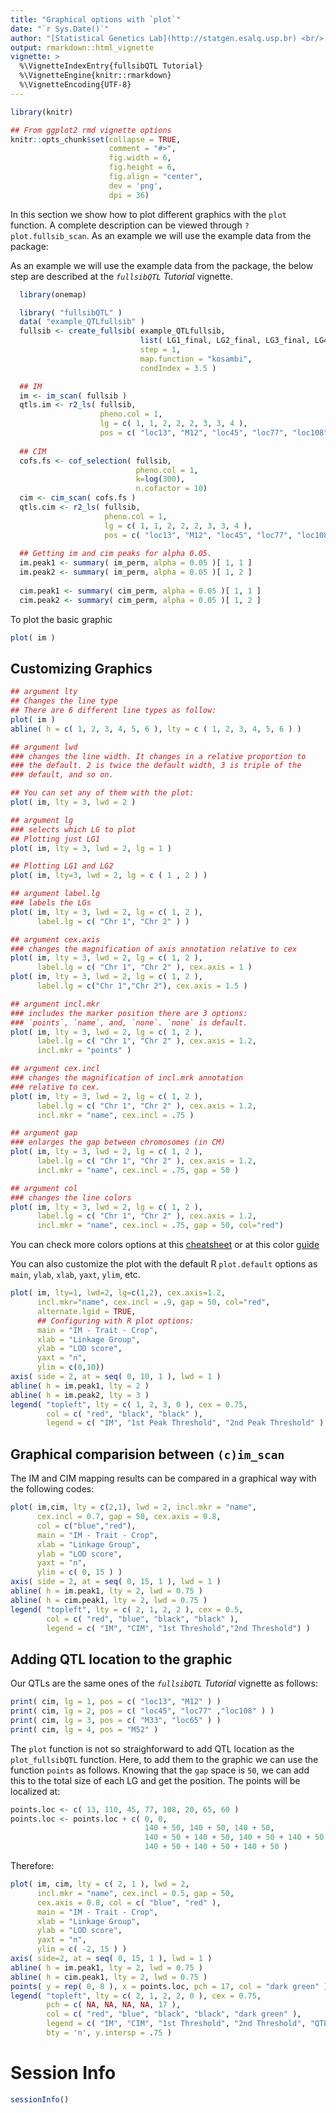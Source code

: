 ```yaml
---
title: "Graphical options with `plot`"
date: "`r Sys.Date()`"
author: "[Statistical Genetics Lab](http://statgen.esalq.usp.br) <br/> Department of Genetics <br/> Luiz de Queiroz College of Agriculture <br/> University of São Paulo"
output: rmarkdown::html_vignette
vignette: >
  %\VignetteIndexEntry{fullsibQTL Tutorial}
  %\VignetteEngine{knitr::rmarkdown}
  %\VignetteEncoding{UTF-8}
---
```


```r
library(knitr)

## From ggplot2 rmd vignette options
knitr::opts_chunk$set(collapse = TRUE,
                      comment = "#>", 
                      fig.width = 6, 
                      fig.height = 6, 
                      fig.align = "center",
                      dev = 'png',
                      dpi = 36)
```

In this section we show how to plot different graphics with the `plot` function. A complete description can be viewed through `?plot.fullsib_scan`. As an example we will use the example data from the package:

As an example we will use the example data from the package, the below step are described at the *`fullsibQTL` Tutorial* vignette.
```r
  library(onemap)
```

```r
  library( "fullsibQTL" )
  data( "example_QTLfullsib" )
  fullsib <- create_fullsib( example_QTLfullsib,
                             list( LG1_final, LG2_final, LG3_final, LG4_final ),
                             step = 1,
                             map.function = "kosambi",
                             condIndex = 3.5 )

  ## IM
  im <- im_scan( fullsib )
  qtls.im <- r2_ls( fullsib, 
                    pheno.col = 1, 
                    lg = c( 1, 1, 2, 2, 2, 3, 3, 4 ),
                    pos = c( "loc13", "M12", "loc45", "loc77", "loc108", "M33", "loc65", "M52" ) )
  
  ## CIM
  cofs.fs <- cof_selection( fullsib, 
                            pheno.col = 1, 
                            k=log(300), 
                            n.cofactor = 10)
  cim <- cim_scan( cofs.fs )
  qtls.cim <- r2_ls( fullsib, 
                     pheno.col = 1, 
                     lg = c( 1, 1, 2, 2, 2, 3, 3, 4 ),
                     pos = c( "loc13", "M12", "loc45", "loc77", "loc108", "M33", "loc65", "M52" ) )
  
  ## Getting im and cim peaks for alpha 0.05.
  im.peak1 <- summary( im_perm, alpha = 0.05 )[ 1, 1 ]
  im.peak2 <- summary( im_perm, alpha = 0.05 )[ 1, 2 ]
  
  cim.peak1 <- summary( cim_perm, alpha = 0.05 )[ 1, 1 ]
  cim.peak2 <- summary( cim_perm, alpha = 0.05 )[ 1, 2 ]
```

To plot the basic graphic
```r
plot( im )
```

## Customizing Graphics
```r
## argument lty
## Changes the line type
## There are 6 different line types as follow:
plot( im )
abline( h = c( 1, 2, 3, 4, 5, 6 ), lty = c ( 1, 2, 3, 4, 5, 6 ) )

## argument lwd
### changes the line width. It changes in a relative proportion to 
### the default. 2 is twice the default width, 3 is triple of the 
### default, and so on.

## You can set any of them with the plot:
plot( im, lty = 3, lwd = 2 )

## argument lg
### selects which LG to plot
## Plotting just LG1
plot( im, lty = 3, lwd = 2, lg = 1 )

## Plotting LG1 and LG2
plot( im, lty=3, lwd = 2, lg = c ( 1 , 2 ) )

## argument label.lg
### labels the LGs
plot( im, lty = 3, lwd = 2, lg = c( 1, 2 ), 
      label.lg = c( "Chr 1", "Chr 2" ) )

## argument cex.axis  
### changes the magnification of axis annotation relative to cex
plot( im, lty = 3, lwd = 2, lg = c( 1, 2 ), 
      label.lg = c( "Chr 1", "Chr 2" ), cex.axis = 1 )
plot( im, lty = 3, lwd = 2, lg = c( 1, 2 ), 
      label.lg = c("Chr 1","Chr 2"), cex.axis = 1.5 )

## argument incl.mkr
### includes the marker position there are 3 options: 
### `points`, `name`, and, `none`. `none` is default.
plot( im, lty = 3, lwd = 2, lg = c( 1, 2 ), 
      label.lg = c( "Chr 1", "Chr 2" ), cex.axis = 1.2, 
      incl.mkr = "points" )

## argument cex.incl
### changes the magnification of incl.mrk annotation 
### relative to cex.
plot( im, lty = 3, lwd = 2, lg = c( 1, 2 ), 
      label.lg = c( "Chr 1", "Chr 2" ), cex.axis = 1.2, 
      incl.mkr = "name", cex.incl = .75 )

## argument gap
### enlarges the gap between chromosomes (in CM)
plot( im, lty = 3, lwd = 2, lg = c( 1, 2 ), 
      label.lg = c( "Chr 1", "Chr 2" ), cex.axis = 1.2, 
      incl.mkr = "name", cex.incl = .75, gap = 50 )

## argument col
### changes the line colors
plot( im, lty = 3, lwd = 2, lg = c( 1, 2 ), 
      label.lg = c( "Chr 1", "Chr 2" ), cex.axis = 1.2, 
      incl.mkr = "name", cex.incl = .75, gap = 50, col="red")
```

You can check more colors options at this [cheatsheet](https://www.nceas.ucsb.edu/~frazier/RSpatialGuides/colorPaletteCheatsheet.pdf) or at this color [guide](http://www.stat.columbia.edu/~tzheng/files/Rcolor.pdf) 

You can also customize the plot with the default R `plot.default` options as `main`, `ylab`, `xlab`, `yaxt`, `ylim`, etc. 

```r
plot( im, lty=1, lwd=2, lg=c(1,2), cex.axis=1.2, 
      incl.mkr="name", cex.incl = .9, gap = 50, col="red", 
      alternate.lgid = TRUE,
      ## Configuring with R plot options:
      main = "IM - Trait - Crop", 
      xlab = "Linkage Group", 
      ylab = "LOD score", 
      yaxt = "n",
      ylim = c(0,10))
axis( side = 2, at = seq( 0, 10, 1 ), lwd = 1 )
abline( h = im.peak1, lty = 2 )
abline( h = im.peak2, lty = 3 )
legend( "topleft", lty = c( 1, 2, 3, 0 ), cex = 0.75, 
        col = c( "red", "black", "black" ), 
        legend = c( "IM", "1st Peak Threshold", "2nd Peak Threshold" ) )
```

## Graphical comparision between `(c)im_scan`
The IM and CIM mapping results can be compared in a graphical way with the following codes:
```r
plot( im,cim, lty = c(2,1), lwd = 2, incl.mkr = "name", 
      cex.incl = 0.7, gap = 50, cex.axis = 0.8, 
      col = c("blue","red"),
      main = "IM - Trait - Crop", 
      xlab = "Linkage Group", 
      ylab = "LOD score", 
      yaxt = "n",
      ylim = c( 0, 15 ) )
axis( side = 2, at = seq( 0, 15, 1 ), lwd = 1 )
abline( h = im.peak1, lty = 2, lwd = 0.75 )
abline( h = cim.peak1, lty = 2, lwd = 0.75 )
legend( "topleft", lty = c( 2, 1, 2, 2 ), cex = 0.5, 
        col = c( "red", "blue", "black", "black" ), 
        legend = c( "IM", "CIM", "1st Threshold","2nd Threshold") )
```

## Adding QTL location to the graphic
Our QTLs are the same ones of the *`fullsibQTL` Tutorial* vignette as follows:
```r
print( cim, lg = 1, pos = c( "loc13", "M12" ) )
print( cim, lg = 2, pos = c( "loc45", "loc77" ,"loc108" ) )
print( cim, lg = 3, pos = c( "M33", "loc65" ) )
print( cim, lg = 4, pos = "M52" )
```
The `plot` function is not so straighforward to add QTL location as the `plot_fullsibQTL` function. Here, to add them to the graphic we can use the function `points` as follows. Knowing that the `gap` space is `50`, we can add this to the total size of each LG and get the position. The points will be localized at:
```r
points.loc <- c( 13, 110, 45, 77, 108, 20, 65, 60 )
points.loc <- points.loc + c( 0, 0,
                              140 + 50, 140 + 50, 140 + 50,
                              140 + 50 + 140 + 50, 140 + 50 + 140 + 50,
                              140 + 50 + 140 + 50 + 140 + 50 )
```
Therefore:
```r
plot( im, cim, lty = c( 2, 1 ), lwd = 2, 
      incl.mkr = "name", cex.incl = 0.5, gap = 50,
      cex.axis = 0.8, col = c( "blue", "red" ),
      main = "IM - Trait - Crop", 
      xlab = "Linkage Group", 
      ylab = "LOD score", 
      yaxt = "n",
      ylim = c( -2, 15 ) )
axis( side=2, at = seq( 0, 15, 1 ), lwd = 1 )
abline( h = im.peak1, lty = 2, lwd = 0.75 )
abline( h = cim.peak1, lty = 2, lwd = 0.75 )
points( y = rep( 0, 8 ), x = points.loc, pch = 17, col = "dark green" )
legend( "topleft", lty = c( 2, 1, 2, 2, 0 ), cex = 0.75, 
        pch = c( NA, NA, NA, NA, 17 ), 
        col = c( "red", "blue", "black", "black", "dark green" ), 
        legend = c( "IM", "CIM", "1st Threshold", "2nd Threshold", "QTL"),
        bty = 'n', y.intersp = .75 )
```

# Session Info

```r
sessionInfo()
```